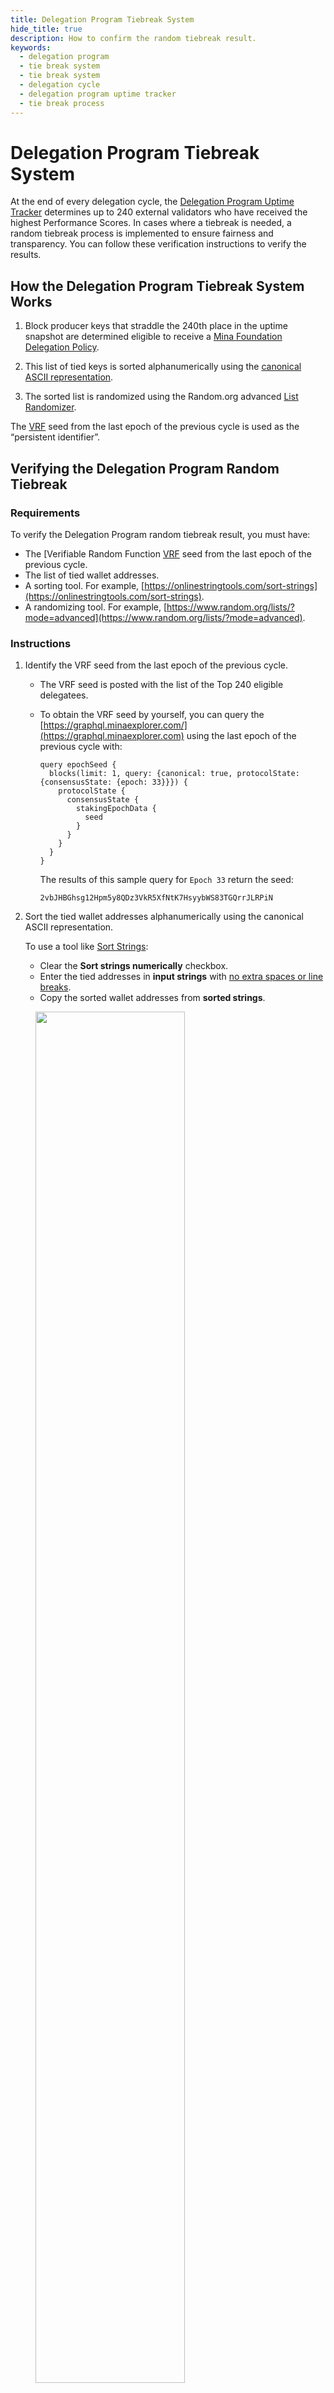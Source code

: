 ```yaml
---
title: Delegation Program Tiebreak System
hide_title: true
description: How to confirm the random tiebreak result.
keywords:
  - delegation program
  - tie break system
  - tie break system
  - delegation cycle
  - delegation program uptime tracker
  - tie break process
---
```


# Delegation Program Tiebreak System

At the end of every delegation cycle, the [Delegation Program Uptime Tracker](https://uptime.minaprotocol.com/) determines up to 240 external validators who have received the highest Performance Scores. In cases where a tiebreak is needed, a random tiebreak process is implemented to ensure fairness and transparency. You can follow these verification instructions to verify the results.

## How the Delegation Program Tiebreak System Works

1. Block producer keys that straddle the 240th place in the uptime snapshot are determined eligible to receive a [Mina Foundation Delegation Policy](https://minaprotocol.com/blog/mina-foundation-delegation-policy).

1. This list of tied keys is sorted alphanumerically using the [canonical ASCII representation](http://support.ecisolutions.com/doc-ddms/help/reportsmenu/ascii_sort_order_chart.htm).

1. The sorted list is randomized using the Random.org advanced [List Randomizer](https://www.random.org/lists/?mode=advanced).

  The [VRF](/glossary#verifiable-random-function-vrf) seed from the last epoch of the previous cycle is used as the “persistent identifier”.

## Verifying the Delegation Program Random Tiebreak

### Requirements

To verify the Delegation Program random tiebreak result, you must have:

- The [Verifiable Random Function [VRF](/glossary#verifiable-random-function-vrf) seed from the last epoch of the previous cycle.
- The list of tied wallet addresses.
- A sorting tool. For example, [https://onlinestringtools.com/sort-strings](https://onlinestringtools.com/sort-strings).
- A randomizing tool. For example, [https://www.random.org/lists/?mode=advanced](https://www.random.org/lists/?mode=advanced).

### Instructions

1. Identify the VRF seed from the last epoch of the previous cycle.

    - The VRF seed is posted with the list of the Top 240 eligible delegatees.
    - To obtain the VRF seed by yourself, you can query the [https://graphql.minaexplorer.com/](https://graphql.minaexplorer.com) using the last epoch of the previous cycle with:

      ```
      query epochSeed {
        blocks(limit: 1, query: {canonical: true, protocolState: {consensusState: {epoch: 33}}}) {
          protocolState {
            consensusState {
              stakingEpochData {
                seed
              }
            }
          }
        }
      }
      ```

      The results of this sample query for `Epoch 33` return the seed:

      ```
      2vbJHBGhsg12Hpm5y8QDz3VkR5XfNtK7HsyybWS83TGQrrJLRPiN
      ```

1. Sort the tied wallet addresses alphanumerically using the canonical ASCII representation.

    To use a tool like [Sort Strings](https://onlinestringtools.com/sort-strings):

    - Clear the **Sort strings numerically** checkbox.
    - Enter the tied addresses in **input strings** with <u>no extra spaces or line breaks</u>.
    - Copy the sorted wallet addresses from **sorted strings**.

<figure>
    <img
        src="/img/onlinestringtools.png"
        width="75%"
    />
</figure>

3. Randomize the sorted list of tied wallet addresses using Random.org and the VRF seed from Step 1.

    - In **Part 1: Enter List Items** on [https://www.random.org/lists/?mode=advanced](https://www.random.org/lists/?mode=advanced), enter the sorted list of addresses.
    - In **Part 2: Choose Output Format**, select **As a bare-bones text document (type text/plain)**.
    - In **Part 3: Choose Randomization**, select **Use pregenerated randomization based on persistent identifier enter-id-here (max 64 alphanumeric characters)** and enter the VRF seed you identified in the **“enter-id-here”** field.
    - In **Part 4: Go!**, select **Randomize**.
      
      <figure>
          <img
              src="/img/random.png"
              width="85%"
          />
      </figure>

You can follow this process to confirm the random tiebreak result. 

You can engage with the community and post questions in the [#delegation-program](https://discord.com/channels/484437221055922177/808895957978447882) channel on Mina Protocol Discord.



